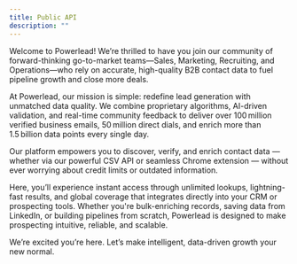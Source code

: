```yaml
---
title: Public API
description: ""
---
```


Welcome to Powerlead! We’re thrilled to have you join our community of forward-thinking go-to-market teams—Sales, Marketing, Recruiting, and Operations—who rely on accurate, high-quality B2B contact data to fuel pipeline growth and close more deals.

At Powerlead, our mission is simple: redefine lead generation with unmatched data quality. We combine proprietary algorithms, AI-driven validation, and real-time community feedback to deliver over 100 million verified business emails, 50 million direct dials, and enrich more than 1.5 billion data points every single day.

Our platform empowers you to discover, verify, and enrich contact data — whether via our powerful CSV API or seamless Chrome extension — without ever worrying about credit limits or outdated information.

Here, you’ll experience instant access through unlimited lookups, lightning-fast results, and global coverage that integrates directly into your CRM or prospecting tools. Whether you're bulk-enriching records, saving data from LinkedIn, or building pipelines from scratch, Powerlead is designed to make prospecting intuitive, reliable, and scalable.

We’re excited you’re here. Let’s make intelligent, data-driven growth your new normal.
